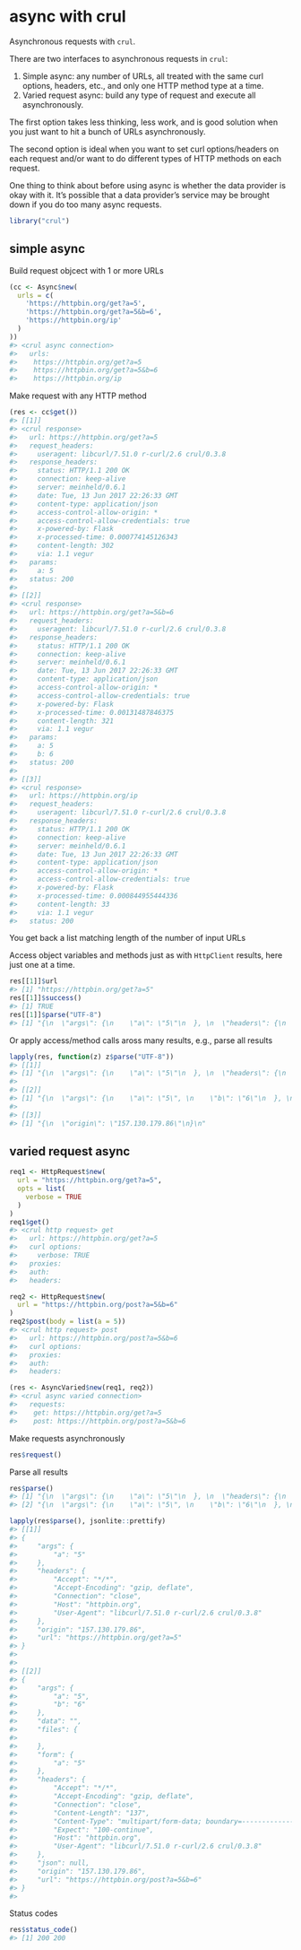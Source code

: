 <!--
%\VignetteIndexEntry{async with crul}
%\VignetteEngine{knitr::rmarkdown}
%\VignetteEncoding{UTF-8}
-->

async with crul
===============



Asynchronous requests with `crul`.

There are two interfaces to asynchronous requests in `crul`:

1. Simple async: any number of URLs, all treated with the same curl options, 
headers, etc., and only one HTTP method type at a time.
2. Varied request async: build any type of request and execute all asynchronously.

The first option takes less thinking, less work, and is good solution when you 
just want to hit a bunch of URLs asynchronously.

The second option is ideal when you want to set curl options/headers on each 
request and/or want to do different types of HTTP methods on each request.

One thing to think about before using async is whether the data provider is 
okay with it. It's possible that a data provider's service may be brought down
if you do too many async requests. 


```r
library("crul")
```

## simple async

Build request objcect with 1 or more URLs




```r
(cc <- Async$new(
  urls = c(
    'https://httpbin.org/get?a=5',
    'https://httpbin.org/get?a=5&b=6',
    'https://httpbin.org/ip'
  )
))
#> <crul async connection> 
#>   urls: 
#>    https://httpbin.org/get?a=5
#>    https://httpbin.org/get?a=5&b=6
#>    https://httpbin.org/ip
```

Make request with any HTTP method


```r
(res <- cc$get())
#> [[1]]
#> <crul response> 
#>   url: https://httpbin.org/get?a=5
#>   request_headers: 
#>     useragent: libcurl/7.51.0 r-curl/2.6 crul/0.3.8
#>   response_headers: 
#>     status: HTTP/1.1 200 OK
#>     connection: keep-alive
#>     server: meinheld/0.6.1
#>     date: Tue, 13 Jun 2017 22:26:33 GMT
#>     content-type: application/json
#>     access-control-allow-origin: *
#>     access-control-allow-credentials: true
#>     x-powered-by: Flask
#>     x-processed-time: 0.000774145126343
#>     content-length: 302
#>     via: 1.1 vegur
#>   params: 
#>     a: 5
#>   status: 200
#> 
#> [[2]]
#> <crul response> 
#>   url: https://httpbin.org/get?a=5&b=6
#>   request_headers: 
#>     useragent: libcurl/7.51.0 r-curl/2.6 crul/0.3.8
#>   response_headers: 
#>     status: HTTP/1.1 200 OK
#>     connection: keep-alive
#>     server: meinheld/0.6.1
#>     date: Tue, 13 Jun 2017 22:26:33 GMT
#>     content-type: application/json
#>     access-control-allow-origin: *
#>     access-control-allow-credentials: true
#>     x-powered-by: Flask
#>     x-processed-time: 0.00131487846375
#>     content-length: 321
#>     via: 1.1 vegur
#>   params: 
#>     a: 5
#>     b: 6
#>   status: 200
#> 
#> [[3]]
#> <crul response> 
#>   url: https://httpbin.org/ip
#>   request_headers: 
#>     useragent: libcurl/7.51.0 r-curl/2.6 crul/0.3.8
#>   response_headers: 
#>     status: HTTP/1.1 200 OK
#>     connection: keep-alive
#>     server: meinheld/0.6.1
#>     date: Tue, 13 Jun 2017 22:26:33 GMT
#>     content-type: application/json
#>     access-control-allow-origin: *
#>     access-control-allow-credentials: true
#>     x-powered-by: Flask
#>     x-processed-time: 0.000844955444336
#>     content-length: 33
#>     via: 1.1 vegur
#>   status: 200
```

You get back a list matching length of the number of input URLs

Access object variables and methods just as with `HttpClient` results, here just one at a time.


```r
res[[1]]$url
#> [1] "https://httpbin.org/get?a=5"
res[[1]]$success()
#> [1] TRUE
res[[1]]$parse("UTF-8")
#> [1] "{\n  \"args\": {\n    \"a\": \"5\"\n  }, \n  \"headers\": {\n    \"Accept\": \"*/*\", \n    \"Accept-Encoding\": \"gzip, deflate\", \n    \"Connection\": \"close\", \n    \"Host\": \"httpbin.org\", \n    \"User-Agent\": \"libcurl/7.51.0 r-curl/2.6 crul/0.3.8\"\n  }, \n  \"origin\": \"157.130.179.86\", \n  \"url\": \"https://httpbin.org/get?a=5\"\n}\n"
```

Or apply access/method calls aross many results, e.g., parse all results


```r
lapply(res, function(z) z$parse("UTF-8"))
#> [[1]]
#> [1] "{\n  \"args\": {\n    \"a\": \"5\"\n  }, \n  \"headers\": {\n    \"Accept\": \"*/*\", \n    \"Accept-Encoding\": \"gzip, deflate\", \n    \"Connection\": \"close\", \n    \"Host\": \"httpbin.org\", \n    \"User-Agent\": \"libcurl/7.51.0 r-curl/2.6 crul/0.3.8\"\n  }, \n  \"origin\": \"157.130.179.86\", \n  \"url\": \"https://httpbin.org/get?a=5\"\n}\n"
#> 
#> [[2]]
#> [1] "{\n  \"args\": {\n    \"a\": \"5\", \n    \"b\": \"6\"\n  }, \n  \"headers\": {\n    \"Accept\": \"*/*\", \n    \"Accept-Encoding\": \"gzip, deflate\", \n    \"Connection\": \"close\", \n    \"Host\": \"httpbin.org\", \n    \"User-Agent\": \"libcurl/7.51.0 r-curl/2.6 crul/0.3.8\"\n  }, \n  \"origin\": \"157.130.179.86\", \n  \"url\": \"https://httpbin.org/get?a=5&b=6\"\n}\n"
#> 
#> [[3]]
#> [1] "{\n  \"origin\": \"157.130.179.86\"\n}\n"
```

## varied request async


```r
req1 <- HttpRequest$new(
  url = "https://httpbin.org/get?a=5",
  opts = list(
    verbose = TRUE
  )
)
req1$get()
#> <crul http request> get
#>   url: https://httpbin.org/get?a=5
#>   curl options: 
#>     verbose: TRUE
#>   proxies: 
#>   auth: 
#>   headers:

req2 <- HttpRequest$new(
  url = "https://httpbin.org/post?a=5&b=6"
)
req2$post(body = list(a = 5))
#> <crul http request> post
#>   url: https://httpbin.org/post?a=5&b=6
#>   curl options: 
#>   proxies: 
#>   auth: 
#>   headers:

(res <- AsyncVaried$new(req1, req2))
#> <crul async varied connection> 
#>   requests: 
#>    get: https://httpbin.org/get?a=5 
#>    post: https://httpbin.org/post?a=5&b=6
```

Make requests asynchronously


```r
res$request()
```

Parse all results


```r
res$parse()
#> [1] "{\n  \"args\": {\n    \"a\": \"5\"\n  }, \n  \"headers\": {\n    \"Accept\": \"*/*\", \n    \"Accept-Encoding\": \"gzip, deflate\", \n    \"Connection\": \"close\", \n    \"Host\": \"httpbin.org\", \n    \"User-Agent\": \"libcurl/7.51.0 r-curl/2.6 crul/0.3.8\"\n  }, \n  \"origin\": \"157.130.179.86\", \n  \"url\": \"https://httpbin.org/get?a=5\"\n}\n"                                                                                                                                                                                                                                                                                                       
#> [2] "{\n  \"args\": {\n    \"a\": \"5\", \n    \"b\": \"6\"\n  }, \n  \"data\": \"\", \n  \"files\": {}, \n  \"form\": {\n    \"a\": \"5\"\n  }, \n  \"headers\": {\n    \"Accept\": \"*/*\", \n    \"Accept-Encoding\": \"gzip, deflate\", \n    \"Connection\": \"close\", \n    \"Content-Length\": \"137\", \n    \"Content-Type\": \"multipart/form-data; boundary=------------------------4cd6745fc264b623\", \n    \"Expect\": \"100-continue\", \n    \"Host\": \"httpbin.org\", \n    \"User-Agent\": \"libcurl/7.51.0 r-curl/2.6 crul/0.3.8\"\n  }, \n  \"json\": null, \n  \"origin\": \"157.130.179.86\", \n  \"url\": \"https://httpbin.org/post?a=5&b=6\"\n}\n"
```


```r
lapply(res$parse(), jsonlite::prettify)
#> [[1]]
#> {
#>     "args": {
#>         "a": "5"
#>     },
#>     "headers": {
#>         "Accept": "*/*",
#>         "Accept-Encoding": "gzip, deflate",
#>         "Connection": "close",
#>         "Host": "httpbin.org",
#>         "User-Agent": "libcurl/7.51.0 r-curl/2.6 crul/0.3.8"
#>     },
#>     "origin": "157.130.179.86",
#>     "url": "https://httpbin.org/get?a=5"
#> }
#>  
#> 
#> [[2]]
#> {
#>     "args": {
#>         "a": "5",
#>         "b": "6"
#>     },
#>     "data": "",
#>     "files": {
#> 
#>     },
#>     "form": {
#>         "a": "5"
#>     },
#>     "headers": {
#>         "Accept": "*/*",
#>         "Accept-Encoding": "gzip, deflate",
#>         "Connection": "close",
#>         "Content-Length": "137",
#>         "Content-Type": "multipart/form-data; boundary=------------------------4cd6745fc264b623",
#>         "Expect": "100-continue",
#>         "Host": "httpbin.org",
#>         "User-Agent": "libcurl/7.51.0 r-curl/2.6 crul/0.3.8"
#>     },
#>     "json": null,
#>     "origin": "157.130.179.86",
#>     "url": "https://httpbin.org/post?a=5&b=6"
#> }
#> 
```

Status codes


```r
res$status_code()
#> [1] 200 200
```
